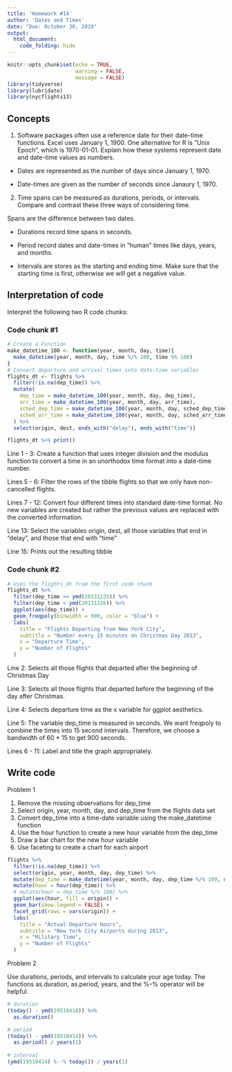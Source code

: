 ```yaml
---
title: 'Homework #14'
author: 'Dates and Times'
date: "Due: October 30, 2019"
output:
  html_document:
    code_folding: hide
---
```


```r
knitr::opts_chunk$set(echo = TRUE,
                      warning = FALSE,
                      message = FALSE)
library(tidyverse)
library(lubridate)
library(nycflights13)
```

## Concepts  

1.  Software packages often use a reference date for their date-time functions. Excel uses January 1, 1900. One alternative for R is "Unix Epoch", which is 1970-01-01. Explain how these systems represent date and date-time values as numbers.  

*  Dates are represented as the number of days since January 1, 1970.  

*  Date-times are given as the number of seconds since Janaury 1, 1970.  

2.  Time spans can be measured as durations, periods, or intervals. Compare and contrast these three ways of considering time.

Spans are the difference between two dates.

*  Durations record time spans in seconds.

*  Period record dates and date-times in "human" times like days, years, and months.  

*  Intervals are stores as the starting and ending time. Make sure that the starting time is first, otherwise we will get a negative value.  

    
## Interpretation of code  

Interpret the following two R code chunks: 

### Code chunk #1  

```r
# Create a Function
make_datetime_100 <- function(year, month, day, time){
  make_datetime(year, month, day, time %/% 100, time %% 100)
}
# Convert departure and arrival times into date-time variables
flights_dt <- flights %>%
  filter(!is.na(dep_time)) %>% 
  mutate(
    dep_time = make_datetime_100(year, month, day, dep_time),
    arr_time = make_datetime_100(year, month, day, arr_time),
    sched_dep_time = make_datetime_100(year, month, day, sched_dep_time),
    sched_arr_time = make_datetime_100(year, month, day, sched_arr_time)
  ) %>% 
  select(origin, dest, ends_with("delay"), ends_with("time"))

flights_dt %>% print()
```  

Line 1 - 3:  Create a function that uses integer division and the modulus function to convert a time in an unorthodox time format into a date-time number.

Lines 5 - 6: Filter the rows of the tibble flights so that we only have non-cancelled flights.  

Lines 7 - 12: Convert four different times into standard date-time format. No new variables are created but rather the previous values are replaced with the converted information.  

Line 13:  Select the variables origin, dest, all those variables that end in "delay", and those that end with "time"  

Line 15: Prints out the resulting tibble  

### Code chunk #2

```r
# Uses the flights_dt from the first code chunk
flights_dt %>% 
  filter(dep_time >= ymd(20131225)) %>%
  filter(dep_time < ymd(20131226)) %>% 
  ggplot(aes(dep_time)) +
  geom_freqpoly(binwidth = 900, color = "blue") +
  labs(
    title = "Flights Departing from New York City",
    subtitle = "Number every 15 minutes on Christmas Day 2013",
    x = "Departure Time",
    y = "Number of Flights"
  )
```  

Line 2: Selects all those flights that departed after the beginning of Christmas Day

Line 3: Selects all those flights that departed before the beginning of the day after Christmas.  

Line 4: Selects departure time as the x variable for ggplot aesthetics.  

Line 5: The variable dep_time is measured in seconds. We want freqpoly to combine the times into 15 second intervals. Therefore, we choose a bandwidth of 60 * 15 to get 900 seconds.  

Lines 6 - 11: Label and title the graph appropriately.

## Write code

Problem 1

1.  Remove the missing observations for dep_time
1.  Select origin, year, month, day, and dep_time from the flights data set
1.  Convert dep_time into a time-date variable using the make_datetime function
1.  Use the hour function to create a new hour variable from the dep_time
1.  Draw a bar chart for the new hour variable
1.  Use faceting to create a chart for each airport

```r
flights %>%
  filter(!is.na(dep_time)) %>% 
  select(origin, year, month, day, dep_time) %>%
  mutate(dep_time = make_datetime(year, month, day, dep_time %/% 100, dep_time %% 100)) %>%
  mutate(hour = hour(dep_time)) %>%
  # mutate(hour = dep_time %/% 100) %>% 
  ggplot(aes(hour, fill = origin)) + 
  geom_bar(show.legend = FALSE) +
  facet_grid(rows = vars(origin)) +
  labs(
    title = "Actual Departure Hours",
    subtitle = "New York City Airports during 2013",
    x = "Military Time",
    y = "Number of Flights"
  )
```

Problem 2

Use durations, periods, and intervals to calculate your age today. The functions as.duration, as.period, years, and the %--% operator will be helpful.

```r
# duration
(today() - ymd(19510414)) %>% 
  as.duration()

# period
(today() - ymd(19510414)) %>% 
  as.period() / years(1)
  
# interval
(ymd(19510414) %--% today()) / years(1)
```  



